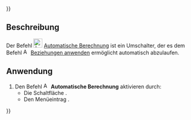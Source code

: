 {{UnfinishedDocu{{#translation:}}}}
<languages/>

{{Docnav/de
|[[Assembly3_TracePartMove/de|Bewegung aufzeichnen]]
|[[Assembly3_SmartRecompute/de|Smarte Berechnung]]
|[[Assembly3_Workbench/de|Assembly3]]
|IconL=Assembly_Trace.svg‎‎
|IconR=Assembly_SmartRecompute.svg‎‎
|IconC=Assembly3_workbench_icon.svg
}}

{{GuiCommand/de
|Name=Assembly3 AutoRecompute
|Name/de=Assembly3 AutomatischeBerechnung
|Icon=Assembly_AutoRecompute.svg‎‎
|MenuLocation=Assembly3 → Auto recompute
|Workbenches=[[Assembly3_Workbench/de|Assembly3]]
}}

<span id="Description"></span>
==Beschreibung==

Der Befehl [[Image:Assembly_AutoRecompute.svg|24px]] [[Assembly3_AutoRecompute/de|Automatische Berechnung]] ist ein Umschalter, der es dem Befehl [[Image:Assembly3_workbench_icon.svg‎‎|16px]] [[Assembly3_ResolveConstraints/de|Beziehungen anwenden]]  ermöglicht automatisch abzulaufen.

<span id="Usage"></span>
==Anwendung==

# Den Befehl [[Image:Assembly_AutoRecompute.svg|16px]] '''Automatische Berechnung''' aktivieren durch:
#* Die Schaltfläche {{Button|[[Image:Assembly_AutoRecompute.svg|16px]] [[Assembly3_AutoRecompute/de|Automatische Berechnung]]}}.
#* Den Menüeintrag {{MenuCommand|Assembly3 → [[Image:Assembly_AutoRecompute.svg|16px]] Automatische Berechnung}}.


{{Docnav/de
|[[Assembly3_TracePartMove/de|Bewegung aufzeichnen]]
|[[Assembly3_SmartRecompute/de|Smarte Berechnung]]
|[[Assembly3_Workbench/de|Assembly3]]
|IconL=Assembly_Trace.svg‎‎
|IconR=Assembly_SmartRecompute.svg‎‎
|IconC=Assembly3_workbench_icon.svg
}}

{{Userdocnavi{{#translation:}}}}